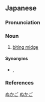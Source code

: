==Japanese==
{{ja-kanjitab|ぬか|こ|k2=ご|r=y|yomi=k}}

===Pronunciation===
{{ja-pron|yomi=k|ぬかご|acc=0|acc_ref=DJR}}

===Noun===
{{ja-noun|ぬかご}}

# [[biting midge]]

====Synonyms====
* {{sense|biting midge}} {{ja-r|糠蚊|ぬかか}}, {{ja-r|糠蝿|ぬかばえ}}

===References===
<references/>

[[Category:ja:Dipterans|ぬかご]]
[[Category:ja:Parasites|ぬかご]]